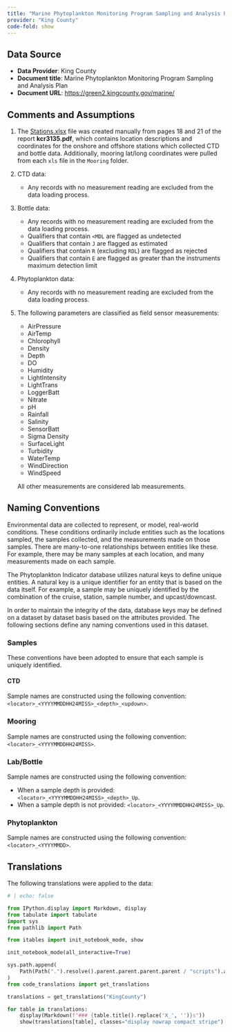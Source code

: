 ```yaml
---
title: "Marine Phytoplankton Monitoring Program Sampling and Analysis Plan"
provider: "King County"
code-fold: show
---
```


## Data Source

- **Data Provider**: King County
- **Document title**: Marine Phytoplankton Monitoring Program Sampling and Analysis Plan
- **Document URL**: [https://green2.kingcounty.gov/marine/](https://green2.kingcounty.gov/marine/)

## Comments and Assumptions

1. The [Stations.xlsx](./Stations.xlsx) file was created manually from pages 18 and 21 of the report **kcr3135.pdf**, which contains location descriptions and coordinates for the onshore and offshore stations which collected CTD and bottle data. Additionally, mooring lat/long coordinates were pulled from each `xls` file in the `Mooring` folder.
2. CTD data:
    - Any records with no measurement reading are excluded from the data loading process.
3. Bottle data:
   - Any records with no measurement reading are excluded from the data loading process.
   - Qualifiers that contain `<MDL` are flagged as undetected
   - Qualifiers that contain `J` are flagged as estimated
   - Qualifiers that contain `R` (excluding `RDL`) are flagged as rejected
   - Qualifiers that contain `E` are flagged as greater than the instruments maximum detection limit
4. Phytoplankton data:
   - Any records with no measurement reading are excluded from the data loading process.
5. The following parameters are classified as field sensor measurements:

   - AirPressure
   - AirTemp
   - Chlorophyll
   - Density
   - Depth
   - DO
   - Humidity
   - LightIntensity
   - LightTrans
   - LoggerBatt
   - Nitrate
   - pH
   - Rainfall
   - Salinity
   - SensorBatt
   - Sigma Density
   - SurfaceLight
   - Turbidity
   - WaterTemp
   - WindDirection
   - WindSpeed

    All other measurements are considered lab measurements.

## Naming Conventions

Environmental data are collected to represent, or model, real-world conditions. These conditions ordinarily include entities such as the locations sampled, the samples collected, and the measurements made on those samples. There are many-to-one relationships between entities like these. For example, there may be many samples at each location, and many measurements made on each sample.

The Phytoplankton Indicator database utilizes natural keys to define unique entities. A natural key is a unique identifier for an entity that is based on the data itself. For example, a sample may be uniquely identified by the combination of the cruise, station, sample number, and upcast/downcast.

In order to maintain the integrity of the data, database keys may be defined on a dataset by dataset basis based on the attributes provided. The following sections define any naming conventions used in this dataset.

### Samples

These conventions have been adopted to ensure that each sample is uniquely identified.

#### CTD

Sample names are constructed using the following convention: `<locator>_<YYYYMMDDHH24MISS>_<depth>_<updown>`.

### Mooring

Sample names are constructed using the following convention: `<locator>_<YYYYMMDDHH24MISS>`.

### Lab/Bottle

Sample names are constructed using the following convention:

- When a sample depth is provided: `<locator>_<YYYYMMDDHH24MISS>_<depth>_Up`.
- When a sample depth is not provided: `<locator>_<YYYYMMDDHH24MISS>_Up`.

### Phytoplankton

Sample names are constructed using the following convention: `<locator>_<YYYYMMDD>`.

## Translations

The following translations were applied to the data:

```python
# | echo: false

from IPython.display import Markdown, display
from tabulate import tabulate
import sys
from pathlib import Path

from itables import init_notebook_mode, show

init_notebook_mode(all_interactive=True)

sys.path.append(
    Path(Path(".").resolve().parent.parent.parent.parent / "scripts").as_posix()
)
from code_translations import get_translations

translations = get_translations("KingCounty")

for table in translations:
    display(Markdown(f"### {table.title().replace('X_', '')}s"))
    show(translations[table], classes="display nowrap compact stripe")
```
